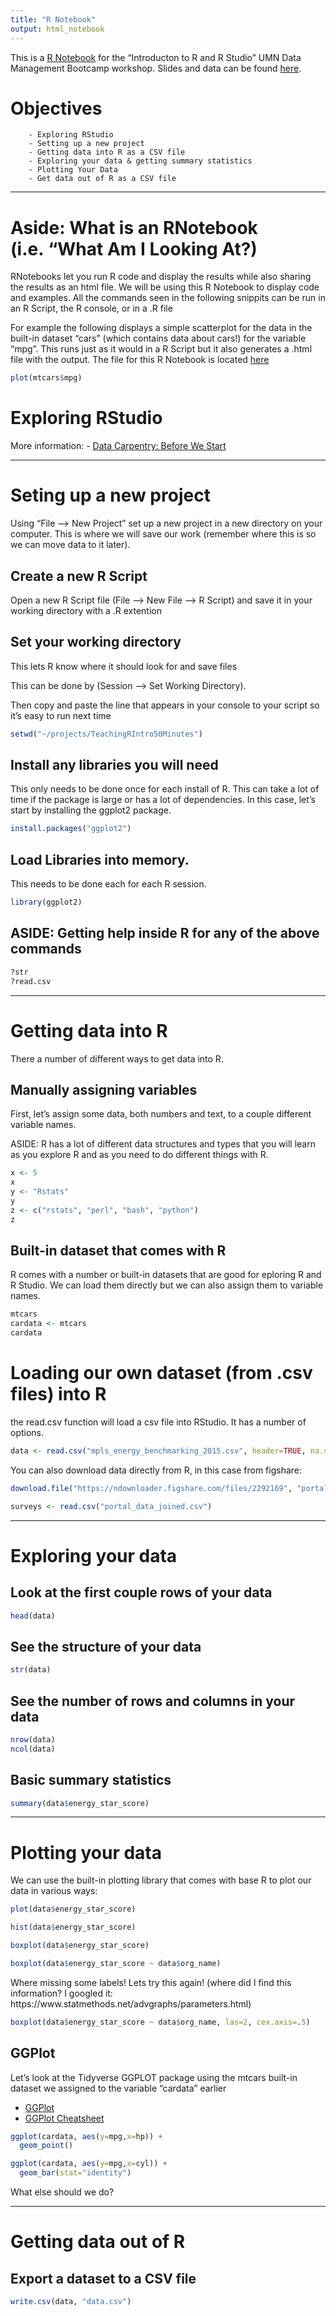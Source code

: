 ```yaml
---
title: "R Notebook"
output: html_notebook
---
```


This is a [R Notebook](http://rmarkdown.rstudio.com) for the "Introducton to R and R Studio" UMN Data Management Bootcamp workshop. Slides and data can be found [here](http://z.umn.edu/rtutorial). 

# Objectives
		- Exploring RStudio
		- Setting up a new project
		- Getting data into R as a CSV file
		- Exploring your data & getting summary statistics
		- Plotting Your Data
		- Get data out of R as a CSV file

***

# Aside: What is an RNotebook (i.e. "What Am I Looking At?)

RNotebooks let you run R code and display the results while also sharing the results as an html file. We will be using this R Notebook to display code and examples. All the commands seen in the following snippits can be run in an R Script, the R console, or in a .R file

For example the following displays a simple scatterplot for the data in the built-in dataset "cars" (which contains data about cars!) for the variable "mpg". This runs just as it would in a R Script but it also generates a .html file with the output. The file for this R Notebook is located [here](https://fdsayre.github.io/TeachingRIntro50Minutes/50MinuteRTutorial.nb.html)

```r
plot(mtcars$mpg)
```


# Exploring RStudio

More information:
- [Data Carpentry: Before We Start](http://datacarpentry.org/R-ecology-lesson/00-before-we-start.html) 

***

# Seting up a new project

Using "File --> New Project" set up a new project in a new directory on your computer. This is where we will save our work (remember where this is so we can move data to it later). 

## Create a new R Script

Open a new R Script file (File --> New File --> R Script) and save it in your working directory with a .R extention

## Set your working directory

This lets R know where it should look for and save files

This can be done by (Session --> Set Working Directory). 

Then copy and paste the line that appears in your console to your script so it's easy to run next time

```r
setwd("~/projects/TeachingRIntro50Minutes")
```

## Install any libraries you will need

This only needs to be done once for each install of R. This can take a lot of time if the package is large or has a lot of dependencies. In this case, let's start by installing the ggplot2 package. 

```r
install.packages("ggplot2")
```


## Load Libraries into memory. 

This needs to be done each for each R session. 

```r
library(ggplot2)
```


## ASIDE: Getting help inside R for any of the above commands

```r
?str
?read.csv
```


***

# Getting data into R

There a number of different ways to get data into R. 

## Manually assigning variables

First, let's assign some data, both numbers and text, to a couple different variable names. 

ASIDE: R has a lot of different data structures and types that you will learn as you explore R and as you need to do different things with R.

```r
x <- 5
x
y <- "Rstats"
y
z <- c("rstats", "perl", "bash", "python")
z
```


## Built-in dataset that comes with R 
R comes with a number or built-in datasets that are good for eploring R and R Studio. We can load them directly but we can also assign them to variable names.


```r
mtcars
cardata <- mtcars
cardata
```

# Loading our own dataset (from .csv files) into R
the read.csv function will load a csv file into RStudio. It has a number of options. 

```r
data <- read.csv("mpls_energy_benchmarking_2015.csv", header=TRUE, na.strings=c("N/A", "Not Available", "NA", "0"))

```

You can also download data directly from R, in this case from figshare: 

```r
download.file("https://ndownloader.figshare.com/files/2292169", "portal_data_joined.csv")

surveys <- read.csv("portal_data_joined.csv")

```

***

# Exploring your data

## Look at the first couple rows of your data

```r
head(data)
```

## See the structure of your data

```r
str(data)
```


## See the number of rows and columns in your data

```r
nrow(data)
ncol(data)
```

## Basic summary statistics

```r
summary(data$energy_star_score)
```


***

# Plotting your data

We can use the built-in plotting library that comes with base R to plot our data in various ways: 

```r
plot(data$energy_star_score)
```


```r
hist(data$energy_star_score)
```

```r
boxplot(data$energy_star_score)
```

```r
boxplot(data$energy_star_score ~ data$org_name)
```

Where missing some labels! Lets try this again! (where did I find this information? I googled it: https://www.statmethods.net/advgraphs/parameters.html)

```r
boxplot(data$energy_star_score ~ data$org_name, las=2, cex.axis=.5)
```

## GGPlot

Let's look at the Tidyverse GGPLOT package using the mtcars built-in dataset we assigned to the variable "cardata" earlier

- [GGPlot](https://ggplot2.tidyverse.org/reference/ggplot.html)
- [GGPlot Cheatsheet](https://www.rstudio.com/wp-content/uploads/2015/03/ggplot2-cheatsheet.pdf)

```r

ggplot(cardata, aes(y=mpg,x=hp)) +
  geom_point()

```

```r

ggplot(cardata, aes(y=mpg,x=cyl)) +
  geom_bar(stat="identity")

```

What else should we do?

***

# Getting data out of R

## Export a dataset to a CSV file

```r
write.csv(data, "data.csv")
```

